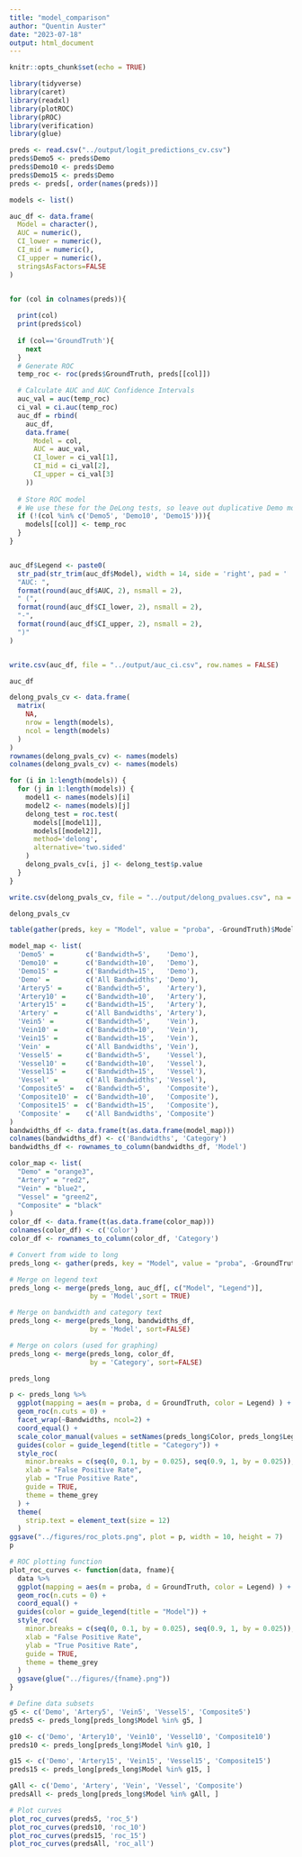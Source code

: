 ```yaml
---
title: "model_comparison"
author: "Quentin Auster"
date: "2023-07-18"
output: html_document
---
```


```r
knitr::opts_chunk$set(echo = TRUE)
```


```r
library(tidyverse)
library(caret)
library(readxl)
library(plotROC)
library(pROC)
library(verification)
library(glue)
```

```r
preds <- read.csv("../output/logit_predictions_cv.csv")
preds$Demo5 <- preds$Demo
preds$Demo10 <- preds$Demo
preds$Demo15 <- preds$Demo
preds <- preds[, order(names(preds))]
```

```r

models <- list()

auc_df <- data.frame(
  Model = character(), 
  AUC = numeric(), 
  CI_lower = numeric(), 
  CI_mid = numeric(),
  CI_upper = numeric(), 
  stringsAsFactors=FALSE
)


for (col in colnames(preds)){
  
  print(col)
  print(preds$col)
  
  if (col=='GroundTruth'){
    next
  }
  # Generate ROC
  temp_roc <- roc(preds$GroundTruth, preds[[col]])

  # Calculate AUC and AUC Confidence Intervals
  auc_val = auc(temp_roc)
  ci_val = ci.auc(temp_roc)
  auc_df = rbind(
    auc_df, 
    data.frame(
      Model = col,
      AUC = auc_val,
      CI_lower = ci_val[1],
      CI_mid = ci_val[2],
      CI_upper = ci_val[3]
    ))
  
  # Store ROC model
  # We use these for the DeLong tests, so leave out duplicative Demo models
  if (!(col %in% c('Demo5', 'Demo10', 'Demo15'))){
    models[[col]] <- temp_roc
  }
}


auc_df$Legend <- paste0(
  str_pad(str_trim(auc_df$Model), width = 14, side = 'right', pad = ' '),
  "AUC: ",
  format(round(auc_df$AUC, 2), nsmall = 2), 
  " (", 
  format(round(auc_df$CI_lower, 2), nsmall = 2), 
  "-", 
  format(round(auc_df$CI_upper, 2), nsmall = 2),
  ")"
) 


write.csv(auc_df, file = "../output/auc_ci.csv", row.names = FALSE)

auc_df
```

```r
delong_pvals_cv <- data.frame(
  matrix(
    NA, 
    nrow = length(models), 
    ncol = length(models)
  )
)
rownames(delong_pvals_cv) <- names(models)
colnames(delong_pvals_cv) <- names(models)

for (i in 1:length(models)) {
  for (j in 1:length(models)) {
    model1 <- names(models)[i]
    model2 <- names(models)[j]
    delong_test = roc.test(
      models[[model1]], 
      models[[model2]],
      method='delong',
      alternative='two.sided'
    )
    delong_pvals_cv[i, j] <- delong_test$p.value
  }
}

write.csv(delong_pvals_cv, file = "../output/delong_pvalues.csv", na = '')

delong_pvals_cv

```



```r
table(gather(preds, key = "Model", value = "proba", -GroundTruth)$Model)

```


```r

model_map <- list(
  'Demo5' =        c('Bandwidth=5',    'Demo'),
  'Demo10' =       c('Bandwidth=10',   'Demo'),
  'Demo15' =       c('Bandwidth=15',   'Demo'), 
  'Demo' =         c('All Bandwidths', 'Demo'), 
  'Artery5' =      c('Bandwidth=5',    'Artery'),
  'Artery10' =     c('Bandwidth=10',   'Artery'), 
  'Artery15' =     c('Bandwidth=15',   'Artery'),
  'Artery' =       c('All Bandwidths', 'Artery'),
  'Vein5' =        c('Bandwidth=5',    'Vein'),
  'Vein10' =       c('Bandwidth=10',   'Vein'), 
  'Vein15' =       c('Bandwidth=15',   'Vein'),
  'Vein' =         c('All Bandwidths', 'Vein'),
  'Vessel5' =      c('Bandwidth=5',    'Vessel'),
  'Vessel10' =     c('Bandwidth=10',   'Vessel'), 
  'Vessel15' =     c('Bandwidth=15',   'Vessel'),
  'Vessel' =       c('All Bandwidths', 'Vessel'),
  'Composite5' =   c('Bandwidth=5',    'Composite'),
  'Composite10' =  c('Bandwidth=10',   'Composite'),
  'Composite15' =  c('Bandwidth=15',   'Composite'),
  'Composite' =    c('All Bandwidths', 'Composite')
)
bandwidths_df <- data.frame(t(as.data.frame(model_map)))
colnames(bandwidths_df) <- c('Bandwidths', 'Category')
bandwidths_df <- rownames_to_column(bandwidths_df, 'Model')

color_map <- list(
  "Demo" = "orange3",
  "Artery" = "red2",
  "Vein" = "blue2",
  "Vessel" = "green2",
  "Composite" = "black"
)
color_df <- data.frame(t(as.data.frame(color_map)))
colnames(color_df) <- c('Color')
color_df <- rownames_to_column(color_df, 'Category')

# Convert from wide to long
preds_long <- gather(preds, key = "Model", value = "proba", -GroundTruth)

# Merge on legend text
preds_long <- merge(preds_long, auc_df[, c("Model", "Legend")], 
                    by = 'Model',sort = TRUE)

# Merge on bandwidth and category text
preds_long <- merge(preds_long, bandwidths_df, 
                    by = 'Model', sort=FALSE)

# Merge on colors (used for graphing)
preds_long <- merge(preds_long, color_df, 
                    by = 'Category', sort=FALSE)

preds_long
```


```r


p <- preds_long %>% 
  ggplot(mapping = aes(m = proba, d = GroundTruth, color = Legend) ) +
  geom_roc(n.cuts = 0) +
  facet_wrap(~Bandwidths, ncol=2) + 
  coord_equal() +
  scale_color_manual(values = setNames(preds_long$Color, preds_long$Legend)) + 
  guides(color = guide_legend(title = "Category")) + 
  style_roc(
    minor.breaks = c(seq(0, 0.1, by = 0.025), seq(0.9, 1, by = 0.025)),
    xlab = "False Positive Rate",
    ylab = "True Positive Rate",
    guide = TRUE,
    theme = theme_grey
  ) + 
  theme(
    strip.text = element_text(size = 12)
  )
ggsave("../figures/roc_plots.png", plot = p, width = 10, height = 7)
p
```



```r

# ROC plotting function
plot_roc_curves <- function(data, fname){
  data %>% 
  ggplot(mapping = aes(m = proba, d = GroundTruth, color = Legend) ) +
  geom_roc(n.cuts = 0) +
  coord_equal() +
  guides(color = guide_legend(title = "Model")) + 
  style_roc(
    minor.breaks = c(seq(0, 0.1, by = 0.025), seq(0.9, 1, by = 0.025)),
    xlab = "False Positive Rate",
    ylab = "True Positive Rate",
    guide = TRUE,
    theme = theme_grey
  )
  ggsave(glue("../figures/{fname}.png"))
}

# Define data subsets
g5 <- c('Demo', 'Artery5', 'Vein5', 'Vessel5', 'Composite5')
preds5 <- preds_long[preds_long$Model %in% g5, ]

g10 <- c('Demo', 'Artery10', 'Vein10', 'Vessel10', 'Composite10')
preds10 <- preds_long[preds_long$Model %in% g10, ]

g15 <- c('Demo', 'Artery15', 'Vein15', 'Vessel15', 'Composite15')
preds15 <- preds_long[preds_long$Model %in% g15, ]

gAll <- c('Demo', 'Artery', 'Vein', 'Vessel', 'Composite')
predsAll <- preds_long[preds_long$Model %in% gAll, ]

# Plot curves
plot_roc_curves(preds5, 'roc_5')
plot_roc_curves(preds10, 'roc_10')
plot_roc_curves(preds15, 'roc_15')
plot_roc_curves(predsAll, 'roc_all')

```

